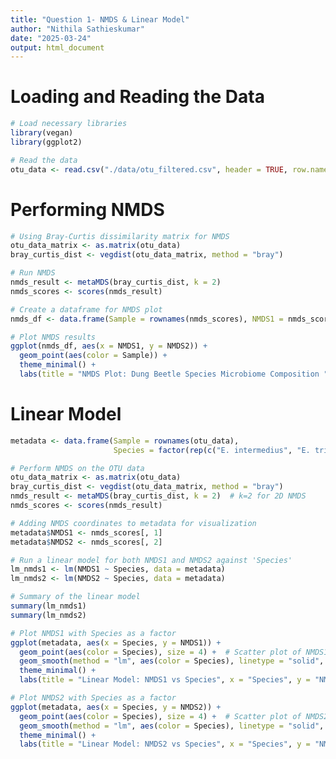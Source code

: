 ```yaml
---
title: "Question 1- NMDS & Linear Model"
author: "Nithila Sathieskumar"
date: "2025-03-24"
output: html_document
---
```


# Loading and Reading the Data 
```r
# Load necessary libraries
library(vegan)
library(ggplot2)

# Read the data
otu_data <- read.csv("./data/otu_filtered.csv", header = TRUE, row.names = 1)  
```

# Performing NMDS 
```r
# Using Bray-Curtis dissimilarity matrix for NMDS
otu_data_matrix <- as.matrix(otu_data)  
bray_curtis_dist <- vegdist(otu_data_matrix, method = "bray")  

# Run NMDS
nmds_result <- metaMDS(bray_curtis_dist, k = 2) 
nmds_scores <- scores(nmds_result)

# Create a dataframe for NMDS plot
nmds_df <- data.frame(Sample = rownames(nmds_scores), NMDS1 = nmds_scores[,1], NMDS2 = nmds_scores[,2])

# Plot NMDS results
ggplot(nmds_df, aes(x = NMDS1, y = NMDS2)) +
  geom_point(aes(color = Sample)) + 
  theme_minimal() + 
  labs(title = "NMDS Plot: Dung Beetle Species Microbiome Composition ", x = "NMDS1", y = "NMDS2")
```


# Linear Model 
```r
metadata <- data.frame(Sample = rownames(otu_data),
                       Species = factor(rep(c("E. intermedius", "E. triangularus"), each = nrow(otu_data)/2)))

# Perform NMDS on the OTU data
otu_data_matrix <- as.matrix(otu_data)
bray_curtis_dist <- vegdist(otu_data_matrix, method = "bray")
nmds_result <- metaMDS(bray_curtis_dist, k = 2)  # k=2 for 2D NMDS
nmds_scores <- scores(nmds_result)

# Adding NMDS coordinates to metadata for visualization
metadata$NMDS1 <- nmds_scores[, 1]
metadata$NMDS2 <- nmds_scores[, 2]

# Run a linear model for both NMDS1 and NMDS2 against 'Species'
lm_nmds1 <- lm(NMDS1 ~ Species, data = metadata)
lm_nmds2 <- lm(NMDS2 ~ Species, data = metadata)

# Summary of the linear model
summary(lm_nmds1)
summary(lm_nmds2)

# Plot NMDS1 with Species as a factor
ggplot(metadata, aes(x = Species, y = NMDS1)) +
  geom_point(aes(color = Species), size = 4) +  # Scatter plot of NMDS1 vs Species
  geom_smooth(method = "lm", aes(color = Species), linetype = "solid", se = FALSE) +  
  theme_minimal() +
  labs(title = "Linear Model: NMDS1 vs Species", x = "Species", y = "NMDS1")

# Plot NMDS2 with Species as a factor
ggplot(metadata, aes(x = Species, y = NMDS2)) +
  geom_point(aes(color = Species), size = 4) +  # Scatter plot of NMDS2 vs Species
  geom_smooth(method = "lm", aes(color = Species), linetype = "solid", se = FALSE) +  
  theme_minimal() +
  labs(title = "Linear Model: NMDS2 vs Species", x = "Species", y = "NMDS2")
```
